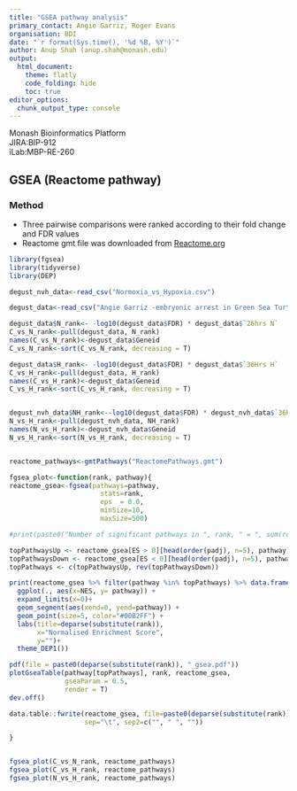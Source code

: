 ```yaml
---
title: "GSEA pathway analysis"
primary_contact: Angie Garriz, Roger Evans
organisation: BDI
date: "`r format(Sys.time(), '%d %B, %Y')`"
author: Anup Shah (anup.shah@monash.edu)
output: 
  html_document: 
    theme: flatly
    code_folding: hide
    toc: true
editor_options: 
  chunk_output_type: console
---
```


<style type="text/css">
h1.title {
  font-size: 38px;
  color: DarkBlue;
  text-align: center;
}
h4.author { /* Header 4 - and the author and data headers use this too  */
    font-size: 18px;
  color: DarkRed;
  text-align: center;
}
h4.date { /* Header 4 - and the author and data headers use this too  */
  font-size: 18px;
  color: DarkBlue;
  text-align: center;
}
</style>


Monash Bioinformatics Platform <br>
JIRA:BIP-912<br>
iLab:MBP-RE-260<br>


## GSEA (Reactome pathway)

### Method
- Three pairwise comparisons were ranked according to their fold change and FDR values
- Reactome gmt file was downloaded from [Reactome.org](https://reactome.org/download/current/ReactomePathways.gmt.zip)

```r
library(fgsea)
library(tidyverse)
library(DEP)

degust_nvh_data<-read_csv("Normoxia_vs_Hypoxia.csv")

degust_data<-read_csv("Angie Garriz -embryonic arrest in Green Sea Turtle_ 2021 (BIP-912).csv")

degust_data$N_rank<- -log10(degust_data$FDR) * degust_data$`26hrs N`
C_vs_N_rank<-pull(degust_data, N_rank)
names(C_vs_N_rank)<-degust_data$Geneid
C_vs_N_rank<-sort(C_vs_N_rank, decreasing = T)

degust_data$H_rank<- -log10(degust_data$FDR) * degust_data$`36Hrs H`
C_vs_H_rank<-pull(degust_data, H_rank)
names(C_vs_H_rank)<-degust_data$Geneid
C_vs_H_rank<-sort(C_vs_H_rank, decreasing = T)


degust_nvh_data$NH_rank<--log10(degust_data$FDR) * degust_nvh_data$`36Hrs H`
N_vs_H_rank<-pull(degust_nvh_data, NH_rank)
names(N_vs_H_rank)<-degust_nvh_data$Geneid
N_vs_H_rank<-sort(N_vs_H_rank, decreasing = T)


reactome_pathways<-gmtPathways("ReactomePathways.gmt")

fgsea_plot<-function(rank, pathway){
reactome_gsea<-fgsea(pathways=pathway,
                       stats=rank,
                       eps  = 0.0,
                       minSize=10,
                       maxSize=500)

#print(paste0("Number of significant pathways in ", rank, " = ", sum(reactome_gsea[, padj < 0.05])))

topPathwaysUp <- reactome_gsea[ES > 0][head(order(padj), n=5), pathway]
topPathwaysDown <- reactome_gsea[ES < 0][head(order(padj), n=5), pathway]
topPathways <- c(topPathwaysUp, rev(topPathwaysDown))

print(reactome_gsea %>% filter(pathway %in% topPathways) %>% data.frame() %>%
  ggplot(., aes(x=NES, y= pathway)) +
  expand_limits(x=0)+
  geom_segment(aes(xend=0, yend=pathway)) +
  geom_point(size=5, color="#00B2FF") +
  labs(title=deparse(substitute(rank)),
       x="Normalised Enrichment Score",
       y="")+
  theme_DEP1())

pdf(file = paste0(deparse(substitute(rank)), "_gsea.pdf"))
plotGseaTable(pathway[topPathways], rank, reactome_gsea, 
              gseaParam = 0.5,
              render = T)
dev.off()

data.table::fwrite(reactome_gsea, file=paste0(deparse(substitute(rank)), "_gsea.txt"),
                   sep="\t", sep2=c("", " ", ""))

}


fgsea_plot(C_vs_N_rank, reactome_pathways)
fgsea_plot(C_vs_H_rank, reactome_pathways)
fgsea_plot(N_vs_H_rank, reactome_pathways)

```


